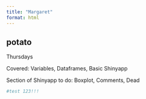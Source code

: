 ```yaml
---
title: "Margaret"
format: html
---
```


## potato

Thursdays

Covered: Variables, Dataframes, Basic Shinyapp

Section of Shinyapp to do: Boxplot, Comments, Dead

```r
#test 123!!!


```
